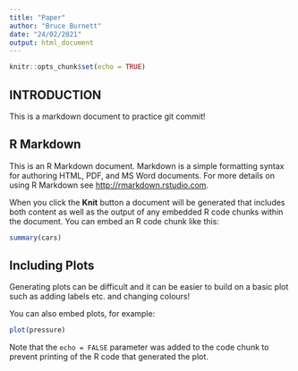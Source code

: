 ```yaml
---
title: "Paper"
author: "Bruce Burnett"
date: "24/02/2021"
output: html_document
---
```


```r
knitr::opts_chunk$set(echo = TRUE)
```

## INTRODUCTION

This is a markdown document to practice git commit!

## R Markdown

This is an R Markdown document. Markdown is a simple formatting syntax for authoring HTML, PDF, and MS Word documents. For more details on using R Markdown see <http://rmarkdown.rstudio.com>.

When you click the **Knit** button a document will be generated that includes both content as well as the output of any embedded R code chunks within the document. You can embed an R code chunk like this:

```r
summary(cars)
```

## Including Plots

Generating plots can be difficult and it can be easier to build on a basic plot such as adding labels etc. and changing colours!

You can also embed plots, for example:

```r
plot(pressure)
```

Note that the `echo = FALSE` parameter was added to the code chunk to prevent printing of the R code that generated the plot.
